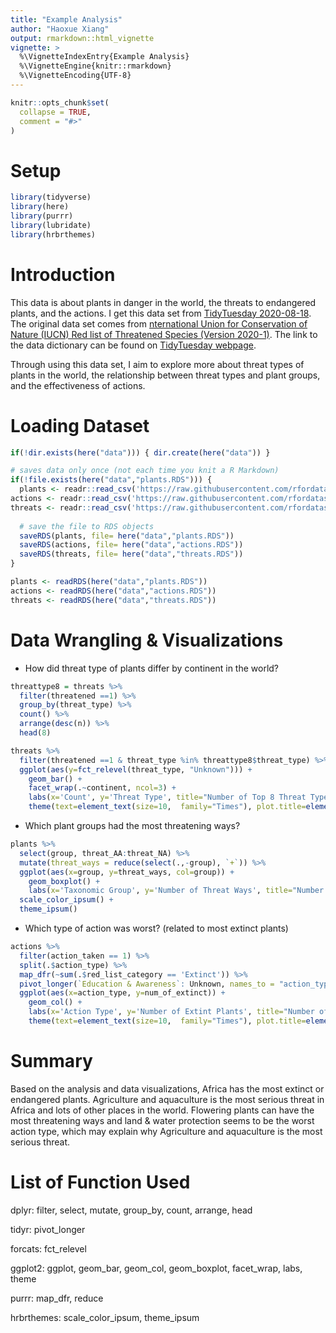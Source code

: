 ```yaml
---
title: "Example Analysis"
author: "Haoxue Xiang"
output: rmarkdown::html_vignette
vignette: >
  %\VignetteIndexEntry{Example Analysis}
  %\VignetteEngine{knitr::rmarkdown}
  %\VignetteEncoding{UTF-8}
---
```


```r
knitr::opts_chunk$set(
  collapse = TRUE,
  comment = "#>"
)
```

# Setup

```r
library(tidyverse)
library(here)
library(purrr)
library(lubridate)
library(hrbrthemes)
```

# Introduction

This data is about plants in danger in the world, the threats to endangered plants, and the actions. I get this data set from [TidyTuesday 2020-08-18](https://github.com/rfordatascience/tidytuesday/tree/master/data/2020/2020-08-18). The original data set comes from [nternational Union for Conservation of Nature (IUCN) Red list of Threatened Species (Version 2020-1)](https://www.iucnredlist.org/). The link to the data dictionary can be found on [TidyTuesday webpage](https://github.com/rfordatascience/tidytuesday/tree/master/data/2020/2020-08-18).

Through using this data set, I aim to explore more about threat types of plants in the world, the relationship between threat types and plant groups, and the effectiveness of actions.

# Loading Dataset

```r
if(!dir.exists(here("data"))) { dir.create(here("data")) }

# saves data only once (not each time you knit a R Markdown)
if(!file.exists(here("data","plants.RDS"))) {
  plants <- readr::read_csv('https://raw.githubusercontent.com/rfordatascience/tidytuesday/master/data/2020/2020-08-18/plants.csv')
actions <- readr::read_csv('https://raw.githubusercontent.com/rfordatascience/tidytuesday/master/data/2020/2020-08-18/actions.csv')
threats <- readr::read_csv('https://raw.githubusercontent.com/rfordatascience/tidytuesday/master/data/2020/2020-08-18/threats.csv')
  
  # save the file to RDS objects
  saveRDS(plants, file= here("data","plants.RDS"))
  saveRDS(actions, file= here("data","actions.RDS"))
  saveRDS(threats, file= here("data","threats.RDS"))
}

plants <- readRDS(here("data","plants.RDS"))
actions <- readRDS(here("data","actions.RDS"))
threats <- readRDS(here("data","threats.RDS"))
```

# Data Wrangling & Visualizations

-   How did threat type of plants differ by continent in the world?

```r
threattype8 = threats %>% 
  filter(threatened ==1) %>% 
  group_by(threat_type) %>% 
  count() %>% 
  arrange(desc(n)) %>% 
  head(8)

threats %>% 
  filter(threatened ==1 & threat_type %in% threattype8$threat_type) %>% 
  ggplot(aes(y=fct_relevel(threat_type, "Unknown"))) + 
    geom_bar() +
    facet_wrap(.~continent, ncol=3) +
    labs(x='Count', y='Threat Type', title="Number of Top 8 Threat Types of Plants in Danger by Continents", subtitle="Africa had more plants in danger than other continents, \nwhere agriculture & aquaculture was the main threat type.", caption = 'The Bar Plot of Number of Threat Type by Continent') +
    theme(text=element_text(size=10,  family="Times"), plot.title=element_text(size=12, face='bold'))
```

-   Which plant groups had the most threatening ways?

```r
plants %>% 
  select(group, threat_AA:threat_NA) %>% 
  mutate(threat_ways = reduce(select(.,-group), `+`)) %>% 
  ggplot(aes(x=group, y=threat_ways, col=group)) +
    geom_boxplot() +
    labs(x='Taxonomic Group', y='Number of Threat Ways', title="Number of Threat Ways for Different Plant's Group", subtitle="Most plant groups have about two ways of threats. \nFlowering plants have 8 threat ways, which is the most", caption = 'The Box Plot of Threat Ways by Plant Groups') +
  scale_color_ipsum() +
  theme_ipsum()
```

-   Which type of action was worst? (related to most extinct plants)

```r
actions %>% 
  filter(action_taken == 1) %>% 
  split(.$action_type) %>% 
  map_dfr(~sum(.$red_list_category == 'Extinct')) %>% 
  pivot_longer(`Education & Awareness`: Unknown, names_to = "action_type", values_to = 'num_of_extinct') %>% 
  ggplot(aes(x=action_type, y=num_of_extinct)) +
    geom_col() +
    labs(x='Action Type', y='Number of Extint Plants', title="Number of Extinct Plants by Action Type", subtitle="Except unkown action type, land and water protection is associated with the most extinct plants", caption = 'The Column Plot of Extinct Plants by Action Type') +
    theme(text=element_text(size=10,  family="Times"), plot.title=element_text(size=12, face='bold'), axis.text.x = element_text(angle = 90))
```

# Summary
Based on the analysis and data visualizations, Africa has the most extinct or endangered plants. Agriculture and aquaculture is the most serious threat in Africa and lots of other places in the world. Flowering plants can have the most threatening ways and land & water protection seems to be the worst action type, which may explain why Agriculture and aquaculture is the most serious threat.

# List of Function Used

dplyr: filter, select, mutate, group_by, count, arrange, head

tidyr: pivot_longer

forcats: fct_relevel

ggplot2: ggplot, geom_bar, geom_col, geom_boxplot, facet_wrap, labs, theme

purrr: map_dfr, reduce

hrbrthemes: scale_color_ipsum, theme_ipsum
